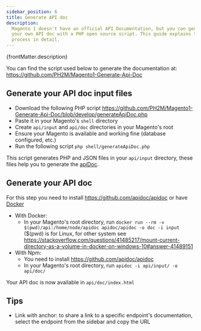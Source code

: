 ```yaml
---
sidebar_position: 6
title: Generate API doc
description:
  Magento 1 doesn't have an official API Documentation, but you can generate
  your own API doc with a PHP open source script. This guide explains the
  process in detail.
---
```


<p>{frontMatter.description}</p>

You can find the script used below to generate the documentation at:
https://github.com/PH2M/Magento1-Generate-Api-Doc

## Generate your API doc input files

- Download the following PHP script
  https://github.com/PH2M/Magento1-Generate-Api-Doc/blob/develop/generateApiDoc.php
- Paste it in your Magento's `shell` directory
- Create `api/input` and `api/doc` directories in your Magento's root
- Ensure your Magento is available and working fine (database configured, etc.)
- Run the following script `php shell/generateApiDoc.php`

This script generates PHP and JSON files in your `api/input` directory, these
files help you to generate the [apiDoc](https://github.com/apidoc/apidoc).

## Generate your API doc

For this step you need to install https://github.com/apidoc/apidoc or have
[Docker](https://www.docker.com/)

- With Docker:
  - In your Magento's root directory, run
    `docker run --rm -v $(pwd)/api:/home/node/apidoc apidoc/apidoc -o doc -i input`
    ($(pwd) is for Linux, for other system see
    https://stackoverflow.com/questions/41485217/mount-current-directory-as-a-volume-in-docker-on-windows-10#answer-41489151
- With Npm:
  - You need to install https://github.com/apidoc/apidoc
  - In your Magento's root directory, run `apidoc -i api/input/ -o api/doc/`

Your API doc is now available in `api/doc/index.html`

## Tips

- Link with anchor: to share a link to a specific endpoint's documentation,
  select the endpoint from the sidebar and copy the URL
